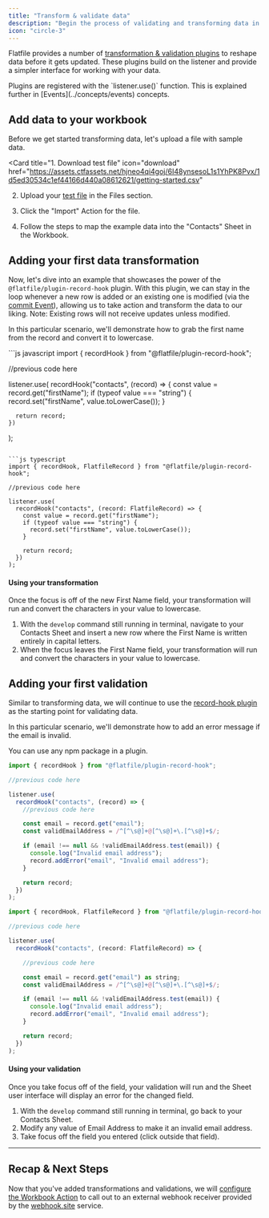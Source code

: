 ```yaml
---
title: "Transform & validate data"
description: "Begin the process of validating and transforming data in Flatfile by implementing a basic Event handler."
icon: "circle-3"
---
```


Flatfile provides a number of [transformation & validation plugins](../plugins/transform) to reshape data before it gets updated. These plugins build on the listener and provide a simpler interface for working with your data.

<Tip>
  Plugins are registered with the `listener.use()` function. This is explained
  further in [Events](../concepts/events) concepts.
</Tip>

## Add data to your workbook

Before we get started transforming data, let's upload a file with sample data.

<Card
  title="1. Download test file"
  icon="download"
  href="https://assets.ctfassets.net/hjneo4qi4goj/6I48ynsesoL1s1YhPK8Pvx/1d5ed30534c1ef44166d440a08612621/getting-started.csv"
></Card>

2. Upload your [test file](https://assets.ctfassets.net/hjneo4qi4goj/6I48ynsesoL1s1YhPK8Pvx/1d5ed30534c1ef44166d440a08612621/getting-started.csv) in the Files section.

3. Click the "Import" Action for the file.

4. Follow the steps to map the example data into the "Contacts" Sheet in the Workbook.

## Adding your first data transformation

Now, let's dive into an example that showcases the power of the `@flatfile/plugin-record-hook` plugin. With this plugin, we can stay in the loop whenever a new row is added or an existing one is modified (via the [commit Event](../concepts/events#commit-created)), allowing us to take action and transform the data to our liking. Note: Existing rows will not receive updates unless modified.

In this particular scenario, we'll demonstrate how to grab the first name from the record and convert it
to lowercase.

<CodeGroup>
```js javascript
import { recordHook } from "@flatfile/plugin-record-hook";

//previous code here

listener.use(
recordHook("contacts", (record) => {
const value = record.get("firstName");
if (typeof value === "string") {
record.set("firstName", value.toLowerCase());
}

      return record;
    })

);

````

```js typescript
import { recordHook, FlatfileRecord } from "@flatfile/plugin-record-hook";

//previous code here

listener.use(
  recordHook("contacts", (record: FlatfileRecord) => {
    const value = record.get("firstName");
    if (typeof value === "string") {
      record.set("firstName", value.toLowerCase());
    }

    return record;
  })
);

````

</CodeGroup>

#### Using your transformation

Once the focus is off of the new First Name field, your transformation will run and convert the characters in your value to lowercase.

1. With the `develop` command still running in terminal, navigate to your Contacts Sheet and insert a new row where the First Name is written entirely in capital letters.
2. When the focus leaves the First Name field, your transformation will run and convert the characters in your value to lowercase.

## Adding your first validation

Similar to transforming data, we will continue to use the [record-hook plugin](../plugins/transform/record-hook) as the starting point for validating data.

In this particular scenario, we'll demonstrate how to add an error message if the email is invalid.

<Tip>You can use any npm package in a plugin.</Tip>

<CodeGroup>

```js javascript
import { recordHook } from "@flatfile/plugin-record-hook";

//previous code here

listener.use(
  recordHook("contacts", (record) => {
    //previous code here

    const email = record.get("email");
    const validEmailAddress = /^[^\s@]+@[^\s@]+\.[^\s@]+$/;

    if (email !== null && !validEmailAddress.test(email)) {
      console.log("Invalid email address");
      record.addError("email", "Invalid email address");
    }

    return record;
  })
);
```

```js typescript
import { recordHook, FlatfileRecord } from "@flatfile/plugin-record-hook";

//previous code here

listener.use(
  recordHook("contacts", (record: FlatfileRecord) => {

    //previous code here

    const email = record.get("email") as string;
    const validEmailAddress = /^[^\s@]+@[^\s@]+\.[^\s@]+$/;

    if (email !== null && !validEmailAddress.test(email)) {
      console.log("Invalid email address");
      record.addError("email", "Invalid email address");
    }

    return record;
  })
);
```

</CodeGroup>

#### Using your validation

Once you take focus off of the field, your validation will run and the Sheet user interface will display an error for the changed field.

1. With the `develop` command still running in terminal, go back to your Contacts Sheet.
2. Modify any value of Email Address to make it an invalid email address.
3. Take focus off the field you entered (click outside that field).

---

## Recap & Next Steps

Now that you've added transformations and validations, we will [configure the Workbook Action](../quickstart/submit-action) to call out to an external webhook receiver provided by the [webhook.site](https://webhook.site) service.
